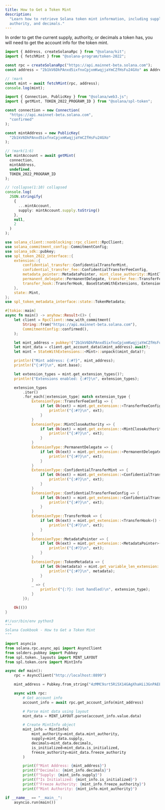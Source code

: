 ```yaml
---
title: How to Get a Token Mint
description:
  "Learn how to retrieve Solana token mint information, including supply,
  authority, and decimals."
---
```


In order to get the current supply, authority, or decimals a token has, you will
need to get the account info for the token mint.

<CodeTabs storage="cookbook" flags="r">

```ts !! title="Kit"
import { Address, createSolanaRpc } from "@solana/kit";
import { fetchMint } from "@solana-program/token-2022";

const rpc = createSolanaRpc("https://api.mainnet-beta.solana.com");
const address = "2b1kV6DkPAnxd5ixfnxCpjxmKwqjjaYmCZfHsFu24GXo" as Address;

// !mark
const mint = await fetchMint(rpc, address);
console.log(mint);
```

```ts !! title="Legacy"
import { Connection, PublicKey } from "@solana/web3.js";
import { getMint, TOKEN_2022_PROGRAM_ID } from "@solana/spl-token";

const connection = new Connection(
  "https://api.mainnet-beta.solana.com",
  "confirmed"
);

const mintAddress = new PublicKey(
  "2b1kV6DkPAnxd5ixfnxCpjxmKwqjjaYmCZfHsFu24GXo"
);

// !mark(1:6)
let mintAccount = await getMint(
  connection,
  mintAddress,
  undefined,
  TOKEN_2022_PROGRAM_ID
);

// !collapse(1:10) collapsed
console.log(
  JSON.stringify(
    {
      ...mintAccount,
      supply: mintAccount.supply.toString()
    },
    null,
    2
  )
);
```

```rs !! title="Rust"
use solana_client::nonblocking::rpc_client::RpcClient;
use solana_commitment_config::CommitmentConfig;
use solana_sdk::pubkey;
use spl_token_2022_interface::{
    extension::{
        confidential_transfer::ConfidentialTransferMint,
        confidential_transfer_fee::ConfidentialTransferFeeConfig,
        metadata_pointer::MetadataPointer, mint_close_authority::MintCloseAuthority,
        permanent_delegate::PermanentDelegate, transfer_fee::TransferFeeConfig,
        transfer_hook::TransferHook, BaseStateWithExtensions, ExtensionType, StateWithExtensions,
    },
    state::Mint,
};
use spl_token_metadata_interface::state::TokenMetadata;

#[tokio::main]
async fn main() -> anyhow::Result<()> {
    let client = RpcClient::new_with_commitment(
        String::from("https://api.mainnet-beta.solana.com"),
        CommitmentConfig::confirmed(),
    );

    let mint_address = pubkey!("2b1kV6DkPAnxd5ixfnxCpjxmKwqjjaYmCZfHsFu24GXo");
    let mint_data = client.get_account_data(&mint_address).await?;
    let mint = StateWithExtensions::<Mint>::unpack(&mint_data)?;

    println!("Mint address: {:#?}", mint_address);
    println!("{:#?}\n", mint.base);

    let extension_types = mint.get_extension_types()?;
    println!("Extensions enabled: {:#?}\n", extension_types);

    extension_types
        .iter()
        .for_each(|extension_type| match extension_type {
            ExtensionType::TransferFeeConfig => {
                if let Ok(ext) = mint.get_extension::<TransferFeeConfig>() {
                    println!("{:#?}\n", ext);
                }
            }
            ExtensionType::MintCloseAuthority => {
                if let Ok(ext) = mint.get_extension::<MintCloseAuthority>() {
                    println!("{:#?}\n", ext);
                }
            }
            ExtensionType::PermanentDelegate => {
                if let Ok(ext) = mint.get_extension::<PermanentDelegate>() {
                    println!("{:#?}\n", ext);
                }
            }
            ExtensionType::ConfidentialTransferMint => {
                if let Ok(ext) = mint.get_extension::<ConfidentialTransferMint>() {
                    println!("{:#?}\n", ext);
                }
            }
            ExtensionType::ConfidentialTransferFeeConfig => {
                if let Ok(ext) = mint.get_extension::<ConfidentialTransferFeeConfig>() {
                    println!("{:#?}\n", ext);
                }
            }
            ExtensionType::TransferHook => {
                if let Ok(ext) = mint.get_extension::<TransferHook>() {
                    println!("{:#?}\n", ext);
                }
            }
            ExtensionType::MetadataPointer => {
                if let Ok(ext) = mint.get_extension::<MetadataPointer>() {
                    println!("{:#?}\n", ext);
                }
            }
            ExtensionType::TokenMetadata => {
                if let Ok(metadata) = mint.get_variable_len_extension::<TokenMetadata>() {
                    println!("{:#?}\n", metadata);
                }
            }
            _ => {
                println!("{:?}: (not handled)\n", extension_type);
            }
        });

    Ok(())
}
```

```py !! title="Python"
#!/usr/bin/env python3
"""
Solana Cookbook - How to Get a Token Mint
"""

import asyncio
from solana.rpc.async_api import AsyncClient
from solders.pubkey import Pubkey
from spl.token._layouts import MINT_LAYOUT
from spl.token.core import MintInfo

async def main():
    rpc = AsyncClient("http://localhost:8899")

    mint_address = Pubkey.from_string("4zMMC9srt5Ri5X14GAgXhaHii3GnPAEERYPJgZJDncDU")

    async with rpc:
        # Get account info
        account_info = await rpc.get_account_info(mint_address)

        # Parse mint data using layout
        mint_data = MINT_LAYOUT.parse(account_info.value.data)

        # Create MintInfo object
        mint_info = MintInfo(
            mint_authority=mint_data.mint_authority,
            supply=mint_data.supply,
            decimals=mint_data.decimals,
            is_initialized=mint_data.is_initialized,
            freeze_authority=mint_data.freeze_authority
        )

        print(f"Mint Address: {mint_address}")
        print(f"Decimals: {mint_info.decimals}")
        print(f"Supply: {mint_info.supply}")
        print(f"Is Initialized: {mint_info.is_initialized}")
        print(f"Freeze Authority: {mint_info.freeze_authority}")
        print(f"Mint Authority: {mint_info.mint_authority}")

if __name__ == "__main__":
    asyncio.run(main())
```

</CodeTabs>
